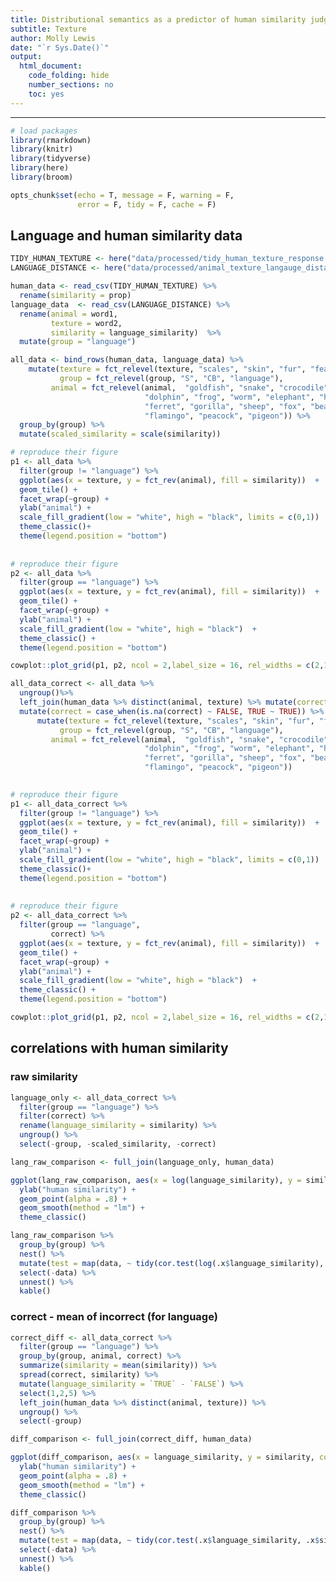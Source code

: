 ```yaml
---
title: Distributional semantics as a predictor of human similarity judgments
subtitle: Texture
author: Molly Lewis 
date: "`r Sys.Date()`"
output: 
  html_document:
    code_folding: hide
    number_sections: no
    toc: yes
---
```

  
******

```r

# load packages
library(rmarkdown)
library(knitr)
library(tidyverse)
library(here)
library(broom)

opts_chunk$set(echo = T, message = F, warning = F, 
               error = F, tidy = F, cache = F)
```

## Language and human similarity data 

```r

TIDY_HUMAN_TEXTURE <- here("data/processed/tidy_human_texture_response.csv")
LANGUAGE_DISTANCE <- here("data/processed/animal_texture_langauge_distances.csv")  

human_data <- read_csv(TIDY_HUMAN_TEXTURE) %>%
  rename(similarity = prop)
language_data  <- read_csv(LANGUAGE_DISTANCE) %>%
  rename(animal = word1, 
         texture = word2,
         similarity = language_similarity)  %>%
  mutate(group = "language")

all_data <- bind_rows(human_data, language_data) %>%
    mutate(texture = fct_relevel(texture, "scales", "skin", "fur", "feathers"),
           group = fct_relevel(group, "S", "CB", "language"),
         animal = fct_relevel(animal,  "goldfish", "snake", "crocodile", "lizard", "eel", "shark", "turtle", "toad",
                              "dolphin", "frog", "worm", "elephant", "hippo", "rhino", "pig", "platypus", "seal",
                              "ferret", "gorilla", "sheep", "fox", "bear", "horse", "donkey", "cat", "penguin", "ostrich",
                              "flamingo", "peacock", "pigeon")) %>%
  group_by(group) %>%
  mutate(scaled_similarity = scale(similarity))
```

```r

# reproduce their figure
p1 <- all_data %>%
  filter(group != "language") %>%
  ggplot(aes(x = texture, y = fct_rev(animal), fill = similarity))  +
  geom_tile() +
  facet_wrap(~group) +
  ylab("animal") +
  scale_fill_gradient(low = "white", high = "black", limits = c(0,1))  +
  theme_classic()+
  theme(legend.position = "bottom")
  
  
# reproduce their figure
p2 <- all_data %>%
  filter(group == "language") %>%
  ggplot(aes(x = texture, y = fct_rev(animal), fill = similarity))  +
  geom_tile() +
  facet_wrap(~group) +
  ylab("animal") +
  scale_fill_gradient(low = "white", high = "black")  +
  theme_classic() +
  theme(legend.position = "bottom")

cowplot::plot_grid(p1, p2, ncol = 2,label_size = 16, rel_widths = c(2,1))
```

```r
all_data_correct <- all_data %>% 
  ungroup()%>%
  left_join(human_data %>% distinct(animal, texture) %>% mutate(correct = TRUE)) %>%
  mutate(correct = case_when(is.na(correct) ~ FALSE, TRUE ~ TRUE)) %>%
      mutate(texture = fct_relevel(texture, "scales", "skin", "fur", "feathers"),
           group = fct_relevel(group, "S", "CB", "language"),
         animal = fct_relevel(animal,  "goldfish", "snake", "crocodile", "lizard", "eel", "shark", "turtle", "toad",
                              "dolphin", "frog", "worm", "elephant", "hippo", "rhino", "pig", "platypus", "seal",
                              "ferret", "gorilla", "sheep", "fox", "bear", "horse", "donkey", "cat", "penguin", "ostrich",
                              "flamingo", "peacock", "pigeon"))
  

# reproduce their figure
p1 <- all_data_correct %>%
  filter(group != "language") %>%
  ggplot(aes(x = texture, y = fct_rev(animal), fill = similarity))  +
  geom_tile() +
  facet_wrap(~group) +
  ylab("animal") +
  scale_fill_gradient(low = "white", high = "black", limits = c(0,1))  +
  theme_classic()+
  theme(legend.position = "bottom")
  
  
# reproduce their figure
p2 <- all_data_correct %>%
  filter(group == "language", 
         correct) %>%
  ggplot(aes(x = texture, y = fct_rev(animal), fill = similarity))  +
  geom_tile() +
  facet_wrap(~group) +
  ylab("animal") +
  scale_fill_gradient(low = "white", high = "black")  +
  theme_classic() +
  theme(legend.position = "bottom")

cowplot::plot_grid(p1, p2, ncol = 2,label_size = 16, rel_widths = c(2,1))

```

## correlations with human similarity

### raw similarity
```r
language_only <- all_data_correct %>%
  filter(group == "language") %>%
  filter(correct) %>%
  rename(language_similarity = similarity) %>%
  ungroup() %>%
  select(-group, -scaled_similarity, -correct)

lang_raw_comparison <- full_join(language_only, human_data)

ggplot(lang_raw_comparison, aes(x = log(language_similarity), y = similarity, color = group)) +
  ylab("human similarity") +
  geom_point(alpha = .8) + 
  geom_smooth(method = "lm") +
  theme_classic()

lang_raw_comparison %>%
  group_by(group) %>%
  nest() %>%
  mutate(test = map(data, ~ tidy(cor.test(log(.x$language_similarity), .x$similarity)))) %>%
  select(-data) %>%
  unnest() %>%
  kable()
```

### correct - mean of incorrect (for language)
```r
correct_diff <- all_data_correct %>%
  filter(group == "language") %>%
  group_by(group, animal, correct) %>%
  summarize(similarity = mean(similarity)) %>%
  spread(correct, similarity) %>%
  mutate(language_similarity = `TRUE` - `FALSE`) %>%
  select(1,2,5) %>%
  left_join(human_data %>% distinct(animal, texture)) %>%
  ungroup() %>%
  select(-group)

diff_comparison <- full_join(correct_diff, human_data)

ggplot(diff_comparison, aes(x = language_similarity, y = similarity, color = group)) +
  ylab("human similarity") +
  geom_point(alpha = .8) + 
  geom_smooth(method = "lm") +
  theme_classic()

diff_comparison %>%
  group_by(group) %>%
  nest() %>%
  mutate(test = map(data, ~ tidy(cor.test(.x$language_similarity, .x$similarity)))) %>%
  select(-data) %>%
  unnest() %>%
  kable()
```


